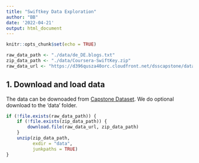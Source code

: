 ```yaml
---
title: "Swiftkey Data Exploration"
author: "BB"
date: '2022-04-21'
output: html_document
---
```


```r
knitr::opts_chunk$set(echo = TRUE)

raw_data_path <- "./data/de_DE.blogs.txt"
zip_data_path <- "./data/Coursera-SwiftKey.zip"
raw_data_url <- "https://d396qusza40orc.cloudfront.net/dsscapstone/dataset/Coursera-SwiftKey.zip"
```

## 1. Download and load data

The data can be downoaded from [Capstone Dataset](https://d396qusza40orc.cloudfront.net/dsscapstone/dataset/Coursera-SwiftKey.zip). We do optional download to the 'data' folder.

```r

if (!file.exists(raw_data_path)) {
    if (!file.exists(zip_data_path)) {
        download.file(raw_data_url, zip_data_path)
    }
    unzip(zip_data_path,
          exdir = "data",
          junkpaths = TRUE)
}

```

